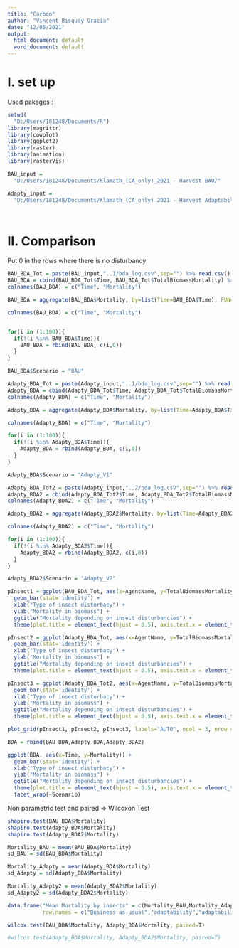```yaml
---
title: "Carbon"
author: "Vincent Bisquay Gracia"
date: "12/05/2021"
output:
  html_document: default
  word_document: default
---
```


# I. set up

Used pakages :

```r

setwd(
  "D:/Users/181248/Documents/R")
library(magrittr)
library(cowplot)
library(ggplot2)
library(raster)
library(animation)
library(rasterVis)

```

```r

BAU_input =
  "D:/Users/181248/Documents/Klamath_(CA_only)_2021 - Harvest BAU/"

Adapty_input = 
  "D:/Users/181248/Documents/Klamath_(CA_only)_2021 - Harvest Adaptability/"




```

# II. Comparison

Put 0 in the rows where there is no disturbancy

```r

BAU_BDA_Tot = paste(BAU_input,"..1/bda_log.csv",sep="") %>% read.csv()
BAU_BDA = cbind(BAU_BDA_Tot$Time, BAU_BDA_Tot$TotalBiomassMortality) %>% as.data.frame()
colnames(BAU_BDA) = c("Time", "Mortality")

BAU_BDA = aggregate(BAU_BDA$Mortality, by=list(Time=BAU_BDA$Time), FUN=sum)

colnames(BAU_BDA) = c("Time", "Mortality")


for(i in (1:100)){
  if(!(i %in% BAU_BDA$Time)){
    BAU_BDA = rbind(BAU_BDA, c(i,0))
  }
}

BAU_BDA$Scenario = "BAU"

```

```r

Adapty_BDA_Tot = paste(Adapty_input,"..1/bda_log.csv",sep="") %>% read.csv()
Adapty_BDA = cbind(Adapty_BDA_Tot$Time, Adapty_BDA_Tot$TotalBiomassMortality) %>% as.data.frame()
colnames(Adapty_BDA) = c("Time", "Mortality")

Adapty_BDA = aggregate(Adapty_BDA$Mortality, by=list(Time=Adapty_BDA$Time), FUN=sum)

colnames(Adapty_BDA) = c("Time", "Mortality")

for(i in (1:100)){
  if(!(i %in% Adapty_BDA$Time)){
    Adapty_BDA = rbind(Adapty_BDA, c(i,0))
  }
}

Adapty_BDA$Scenario = "Adapty_V1"

```

```r

Adapty_BDA_Tot2 = paste(Adapty_input,"..2/bda_log.csv",sep="") %>% read.csv()
Adapty_BDA2 = cbind(Adapty_BDA_Tot2$Time, Adapty_BDA_Tot2$TotalBiomassMortality) %>% as.data.frame()
colnames(Adapty_BDA2) = c("Time", "Mortality")

Adapty_BDA2 = aggregate(Adapty_BDA2$Mortality, by=list(Time=Adapty_BDA2$Time), FUN=sum)

colnames(Adapty_BDA2) = c("Time", "Mortality")

for(i in (1:100)){
  if(!(i %in% Adapty_BDA2$Time)){
    Adapty_BDA2 = rbind(Adapty_BDA2, c(i,0))
  }
}

Adapty_BDA2$Scenario = "Adapty_V2"

```

```r
pInsect1 = ggplot(BAU_BDA_Tot, aes(x=AgentName, y=TotalBiomassMortality)) +
  geom_bar(stat='identity') +
  xlab("Type of insect disturbacy") +
  ylab("Mortality in biomass") +
  ggtitle("Mortality depending on insect disturbancies") +
  theme(plot.title = element_text(hjust = 0.5), axis.text.x = element_text(angle = 30, hjust = 1))

pInsect2 = ggplot(Adapty_BDA_Tot, aes(x=AgentName, y=TotalBiomassMortality)) +
  geom_bar(stat='identity') +
  xlab("Type of insect disturbacy") +
  ylab("Mortality in biomass") +
  ggtitle("Mortality depending on insect disturbancies") +
  theme(plot.title = element_text(hjust = 0.5), axis.text.x = element_text(angle = 30, hjust = 1))

pInsect3 = ggplot(Adapty_BDA_Tot2, aes(x=AgentName, y=TotalBiomassMortality)) +
  geom_bar(stat='identity') +
  xlab("Type of insect disturbacy") +
  ylab("Mortality in biomass") +
  ggtitle("Mortality depending on insect disturbancies") +
  theme(plot.title = element_text(hjust = 0.5), axis.text.x = element_text(angle = 30, hjust = 1))

plot_grid(pInsect1, pInsect2, pInsect3, labels="AUTO", ncol = 3, nrow = 1)

```

```r

BDA = rbind(BAU_BDA,Adapty_BDA,Adapty_BDA2)

ggplot(BDA, aes(x=Time, y=Mortality)) +
  geom_bar(stat='identity') +
  xlab("Type of insect disturbacy") +
  ylab("Mortality in biomass") +
  ggtitle("Mortality depending on insect disturbancies") +
  theme(plot.title = element_text(hjust = 0.5), axis.text.x = element_text(angle = 30, hjust = 1)) +
  facet_wrap(~Scenario)

```

Non parametric test and paired => Wilcoxon Test

```r

shapiro.test(BAU_BDA$Mortality)
shapiro.test(Adapty_BDA$Mortality)
shapiro.test(Adapty_BDA2$Mortality)

Mortality_BAU = mean(BAU_BDA$Mortality)
sd_BAU = sd(BAU_BDA$Mortality)

Mortality_Adapty = mean(Adapty_BDA$Mortality)
sd_Adapty = sd(Adapty_BDA$Mortality)

Mortality_Adapty2 = mean(Adapty_BDA2$Mortality)
sd_Adapty2 = sd(Adapty_BDA2$Mortality)

data.frame("Mean Mortality by insects" = c(Mortality_BAU,Mortality_Adapty,Mortality_Adapty2), "Standard error" = c(sd_BAU,sd_Adapty,sd_Adapty2),
           row.names = c("Business as usual","adaptability","adaptability v2"))

wilcox.test(BAU_BDA$Mortality, Adapty_BDA$Mortality, paired=T)

#wilcox.test(Adapty_BDA$Mortality, Adapty_BDA2$Mortality, paired=T)

```
